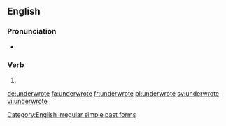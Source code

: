 ==English==

===Pronunciation===
* {{IPA|/ʌn.dɚˈɹoʊt/|lang=en}}

===Verb===
{{head|en}}

# {{en-simple past of|underwrite}}

[[Category:English irregular simple past forms]]

[[de:underwrote]]
[[fa:underwrote]]
[[fr:underwrote]]
[[pl:underwrote]]
[[sv:underwrote]]
[[vi:underwrote]]